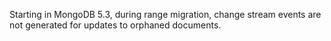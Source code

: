 Starting in MongoDB 5.3, during <Ref url="range-migration-procedure">range migration</Ref>, <Ref url="changeStreams">change stream</Ref>
events are not generated for updates to <Ref url="orphaned document">orphaned documents</Ref>.

